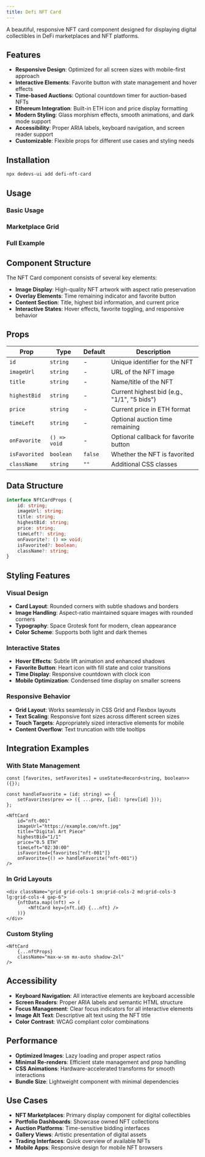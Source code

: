 ```yaml
---
title: Defi NFT Card
---
```


A beautiful, responsive NFT card component designed for displaying digital collectibles in DeFi marketplaces and NFT platforms.

## Features

- **Responsive Design**: Optimized for all screen sizes with mobile-first approach
- **Interactive Elements**: Favorite button with state management and hover effects
- **Time-based Auctions**: Optional countdown timer for auction-based NFTs
- **Ethereum Integration**: Built-in ETH icon and price display formatting
- **Modern Styling**: Glass morphism effects, smooth animations, and dark mode support
- **Accessibility**: Proper ARIA labels, keyboard navigation, and screen reader support
- **Customizable**: Flexible props for different use cases and styling needs

## Installation

```bash
npx dedevs-ui add defi-nft-card
```

## Usage

### Basic Usage

<ComponentPreview name="defi-nft-card-basic" />

### Marketplace Grid

<ComponentPreview name="defi-nft-card-marketplace" />

### Full Example

<ComponentPreview name="defi-nft-card" />

## Component Structure

The NFT Card component consists of several key elements:

- **Image Display**: High-quality NFT artwork with aspect ratio preservation
- **Overlay Elements**: Time remaining indicator and favorite button
- **Content Section**: Title, highest bid information, and current price
- **Interactive States**: Hover effects, favorite toggling, and responsive behavior

## Props

| Prop | Type | Default | Description |
|------|------|---------|-------------|
| `id` | `string` | - | Unique identifier for the NFT |
| `imageUrl` | `string` | - | URL of the NFT image |
| `title` | `string` | - | Name/title of the NFT |
| `highestBid` | `string` | - | Current highest bid (e.g., "1/1", "5 bids") |
| `price` | `string` | - | Current price in ETH format |
| `timeLeft` | `string` | - | Optional auction time remaining |
| `onFavorite` | `() => void` | - | Optional callback for favorite button |
| `isFavorited` | `boolean` | `false` | Whether the NFT is favorited |
| `className` | `string` | `""` | Additional CSS classes |

## Data Structure

```typescript
interface NftCardProps {
    id: string;
    imageUrl: string;
    title: string;
    highestBid: string;
    price: string;
    timeLeft?: string;
    onFavorite?: () => void;
    isFavorited?: boolean;
    className?: string;
}
```

## Styling Features

### Visual Design
- **Card Layout**: Rounded corners with subtle shadows and borders
- **Image Handling**: Aspect-ratio maintained square images with rounded corners
- **Typography**: Space Grotesk font for modern, clean appearance
- **Color Scheme**: Supports both light and dark themes

### Interactive States
- **Hover Effects**: Subtle lift animation and enhanced shadows
- **Favorite Button**: Heart icon with fill state and color transitions
- **Time Display**: Responsive countdown with clock icon
- **Mobile Optimization**: Condensed time display on smaller screens

### Responsive Behavior
- **Grid Layout**: Works seamlessly in CSS Grid and Flexbox layouts
- **Text Scaling**: Responsive font sizes across different screen sizes
- **Touch Targets**: Appropriately sized interactive elements for mobile
- **Content Overflow**: Text truncation with title tooltips

## Integration Examples

### With State Management

```tsx
const [favorites, setFavorites] = useState<Record<string, boolean>>({});

const handleFavorite = (id: string) => {
    setFavorites(prev => ({ ...prev, [id]: !prev[id] }));
};

<NftCard
    id="nft-001"
    imageUrl="https://example.com/nft.jpg"
    title="Digital Art Piece"
    highestBid="1/1"
    price="0.5 ETH"
    timeLeft="02:30:00"
    isFavorited={favorites["nft-001"]}
    onFavorite={() => handleFavorite("nft-001")}
/>
```

### In Grid Layouts

```tsx
<div className="grid grid-cols-1 sm:grid-cols-2 md:grid-cols-3 lg:grid-cols-4 gap-6">
    {nftData.map((nft) => (
        <NftCard key={nft.id} {...nft} />
    ))}
</div>
```

### Custom Styling

```tsx
<NftCard
    {...nftProps}
    className="max-w-sm mx-auto shadow-2xl"
/>
```

## Accessibility

- **Keyboard Navigation**: All interactive elements are keyboard accessible
- **Screen Readers**: Proper ARIA labels and semantic HTML structure
- **Focus Management**: Clear focus indicators for all interactive elements
- **Image Alt Text**: Descriptive alt text using the NFT title
- **Color Contrast**: WCAG compliant color combinations

## Performance

- **Optimized Images**: Lazy loading and proper aspect ratios
- **Minimal Re-renders**: Efficient state management and prop handling
- **CSS Animations**: Hardware-accelerated transforms for smooth interactions
- **Bundle Size**: Lightweight component with minimal dependencies

## Use Cases

- **NFT Marketplaces**: Primary display component for digital collectibles
- **Portfolio Dashboards**: Showcase owned NFT collections
- **Auction Platforms**: Time-sensitive bidding interfaces
- **Gallery Views**: Artistic presentation of digital assets
- **Trading Interfaces**: Quick overview of available NFTs
- **Mobile Apps**: Responsive design for mobile NFT browsers
